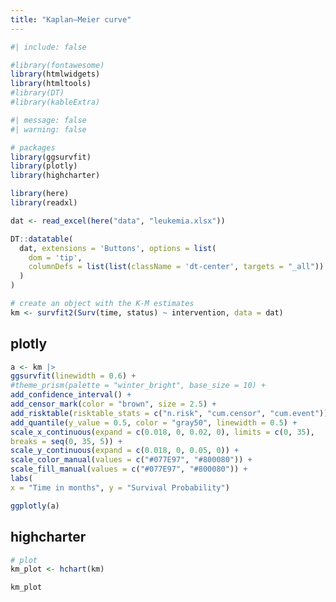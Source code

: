 ```yaml
---
title: "Kaplan–Meier curve"
---
```


```r
#| include: false

#library(fontawesome)
library(htmlwidgets)
library(htmltools)
#library(DT)
#library(kableExtra)
```




```r
#| message: false
#| warning: false

# packages
library(ggsurvfit)
library(plotly)
library(highcharter)

library(here)
library(readxl)

dat <- read_excel(here("data", "leukemia.xlsx"))

DT::datatable(
  dat, extensions = 'Buttons', options = list(
    dom = 'tip',
    columnDefs = list(list(className = 'dt-center', targets = "_all"))
  )
)
```




```r
# create an object with the K-M estimates
km <- survfit2(Surv(time, status) ~ intervention, data = dat)
```





::: {.panel-tabset}

## plotly

```r

a <- km |>
ggsurvfit(linewidth = 0.6) +
#theme_prism(palette = "winter_bright", base_size = 10) +
add_confidence_interval() +
add_censor_mark(color = "brown", size = 2.5) +
add_risktable(risktable_stats = c("n.risk", "cum.censor", "cum.event")) +
add_quantile(y_value = 0.5, color = "gray50", linewidth = 0.5) +
scale_x_continuous(expand = c(0.018, 0, 0.02, 0), limits = c(0, 35),
breaks = seq(0, 35, 5)) +
scale_y_continuous(expand = c(0.018, 0, 0.05, 0)) +
scale_color_manual(values = c("#077E97", "#800080")) +
scale_fill_manual(values = c("#077E97", "#800080")) +
labs(
x = "Time in months", y = "Survival Probability")

ggplotly(a)
```



## highcharter

```r

# plot
km_plot <- hchart(km)

km_plot
```


:::





